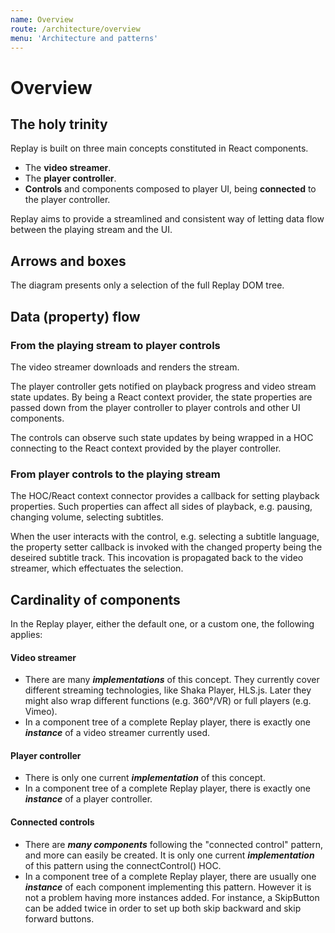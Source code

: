 ```yaml
---
name: Overview
route: /architecture/overview
menu: 'Architecture and patterns'
---
```



# Overview

## The holy trinity

Replay is built on three main concepts constituted in React components.

* The **video streamer**.
* The **player controller**.
* **Controls** and components composed to player UI, being **connected** to the player controller.

Replay aims to provide a streamlined and consistent way of letting data flow between the playing stream and the UI.

## Arrows and boxes

<Diagram/>

The diagram presents only a selection of the full Replay DOM tree.

## Data (property) flow

### From the playing stream to player controls

The video streamer downloads and renders the stream. 

The player controller gets notified on playback progress and video stream state updates. By being a React context provider, the state properties are passed down from the player controller to player controls and other UI components.

The controls can observe such state updates by being wrapped in a HOC connecting to the React context provided by the player controller.

### From player controls to the playing stream

The HOC/React context connector provides a callback for setting playback properties. Such properties can affect all sides of playback, e.g. pausing, changing volume, selecting subtitles.

When the user interacts with the control, e.g. selecting a subtitle language, the property setter callback is invoked with the changed property being the deseired subtitle track. This incovation is propagated back to the video streamer, which effectuates the selection.

## Cardinality of components

In the Replay player, either the default one, or a custom one, the following applies:

#### Video streamer

* There are many **_implementations_** of this concept. They currently cover different streaming technologies, like Shaka Player, HLS.js. Later they might also wrap different functions (e.g. 360°/VR) or full players (e.g. Vimeo).
* In a component tree of a complete Replay player, there is exactly one **_instance_** of a video streamer currently used.

#### Player controller

* There is only one current **_implementation_** of this concept. 
* In a component tree of a complete Replay player, there is exactly one **_instance_** of a player controller.

#### Connected controls
* There are **_many components_** following the "connected control" pattern, and more can easily be created. It is only one current **_implementation_** of this pattern using the connectControl() HOC.
* In a component tree of a complete Replay player, there are usually one **_instance_** of each component implementing this pattern. However it is not a problem having more instances added. For instance, a SkipButton can be added twice in order to set up both skip backward and skip forward buttons.
